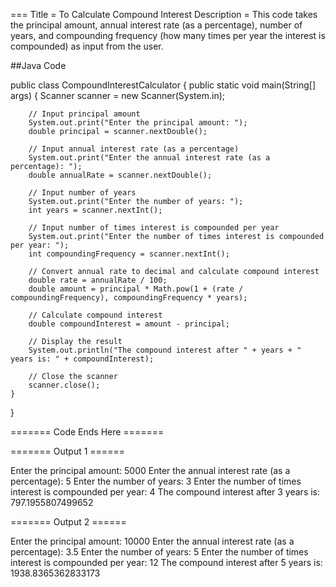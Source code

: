 ===
Title = To Calculate Compound Interest
Description = This code takes the principal amount, annual interest rate (as a percentage),
            number of years, and compounding frequency (how many times per year the interest is compounded) 
            as input from the user.

##Java Code


public class CompoundInterestCalculator {
    public static void main(String[] args) {
        Scanner scanner = new Scanner(System.in);

        // Input principal amount
        System.out.print("Enter the principal amount: ");
        double principal = scanner.nextDouble();

        // Input annual interest rate (as a percentage)
        System.out.print("Enter the annual interest rate (as a percentage): ");
        double annualRate = scanner.nextDouble();

        // Input number of years
        System.out.print("Enter the number of years: ");
        int years = scanner.nextInt();

        // Input number of times interest is compounded per year
        System.out.print("Enter the number of times interest is compounded per year: ");
        int compoundingFrequency = scanner.nextInt();

        // Convert annual rate to decimal and calculate compound interest
        double rate = annualRate / 100;
        double amount = principal * Math.pow(1 + (rate / compoundingFrequency), compoundingFrequency * years);

        // Calculate compound interest
        double compoundInterest = amount - principal;

        // Display the result
        System.out.println("The compound interest after " + years + " years is: " + compoundInterest);
        
        // Close the scanner
        scanner.close();
    }
}

======= Code Ends Here =======


======= Output 1 ======

Enter the principal amount: 5000
Enter the annual interest rate (as a percentage): 5
Enter the number of years: 3
Enter the number of times interest is compounded per year: 4
The compound interest after 3 years is: 797.1955807499652


======= Output 2 ======

Enter the principal amount: 10000
Enter the annual interest rate (as a percentage): 3.5
Enter the number of years: 5
Enter the number of times interest is compounded per year: 12
The compound interest after 5 years is: 1938.8365362833173


